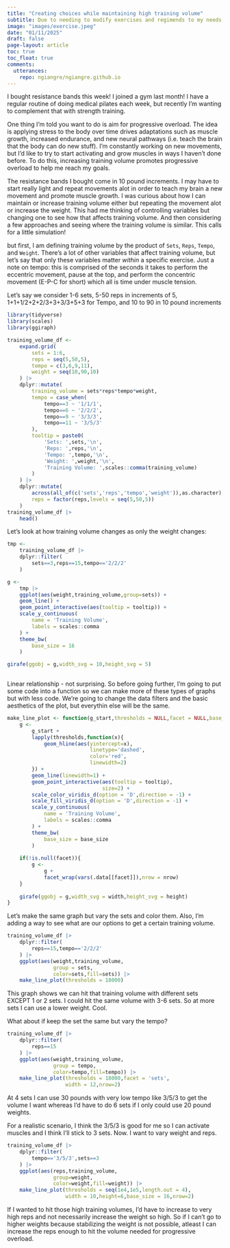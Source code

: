 ```yaml
---
title: "Creating choices while maintaining high training volume"
subtitle: Due to needing to modify exercises and regimends to my needs, I want to see if my modifications still allow me to have the high training volume I need.
image: "images/exercise.jpeg"
date: "01/11/2025"
draft: false
page-layout: article
toc: true
toc_float: true
comments:
  utterances:
    repo: ngiangre/ngiangre.github.io
---
```


::: column-page

I bought resistance bands this week! I joined a gym last month! I have a regular routine of doing medical pilates each week, but recently I'm wanting to complement that with strength training.

One thing I'm told you want to do is aim for progressive overload. The idea is applying stress to the body over time drives adaptations such as muscle growth, increased endurance, and new neural pathways (i.e. teach the brain that the body can do new stuff). I'm constantly working on new movements, but I'd like to try to start activating and grow muscles in ways I haven't done before. To do this, increasing training volume promotes progressive overload to help me reach my goals.

The resistance bands I bought come in 10 pound increments. I may have to start really light and repeat movements alot in order to teach my brain a new movement and promote muscle growth. I was curious about how I can maintain or increase training volume either but repeating the movement alot or increase the weight. This had me thinking of controlling variables but changing one to see how that affects training volume. And then considering a few approaches and seeing where the training volume is similar. This calls for a little simulation!

but first, I am defining training volume by the product of `Sets`, `Reps`, `Tempo`, and `Weight`. There's a lot of other variables that affect training volume, but let's say that only these variables matter *within* a specific exercise. Just a note on tempo: this is comprised of the seconds it takes to perform the eccentric movement, pause at the top, and perform the concentric movement (E-P-C for short) which all is time under muscle tension. 

Let's say we consider 1-6 sets, 5-50 reps in increments of 5, 1+1+1/2+2+2/3+3+3/3+5+3 for Tempo, and 10 to 90 in 10 pound increments


```r
library(tidyverse)
library(scales)
library(ggiraph)
```

```r

training_volume_df <- 
    expand.grid(
        sets = 1:6,
        reps = seq(5,50,5),
        tempo = c(3,6,9,11),
        weight = seq(10,90,10)
    ) |> 
    dplyr::mutate(
        training_volume = sets*reps*tempo*weight,
        tempo = case_when(
            tempo==3 ~ '1/1/1',
            tempo==6 ~ '2/2/2',
            tempo==9 ~ '3/3/3',
            tempo==11 ~ '3/5/3'
        ),
        tooltip = paste0(
            'Sets: ',sets,'\n',
            'Reps: ',reps,'\n',
            'Tempo: ',tempo,'\n',
            'Weight: ',weight,'\n',
            'Training Volume: ',scales::comma(training_volume)
        )
    ) |> 
    dplyr::mutate(
        across(all_of(c('sets','reps','tempo','weight')),as.character),
        reps = factor(reps,levels = seq(5,50,5))
    )
training_volume_df |> 
    head()
```

Let's look at how training volume changes as only the weight changes:

```r

tmp <- 
    training_volume_df |> 
    dplyr::filter(
        sets==3,reps==15,tempo=='2/2/2'
    )

g <- 
    tmp |> 
    ggplot(aes(weight,training_volume,group=sets)) +
    geom_line() +
    geom_point_interactive(aes(tooltip = tooltip)) +
    scale_y_continuous(
        name = 'Training Volume',
        labels = scales::comma
    ) +
    theme_bw(
        base_size = 16
    )

girafe(ggobj = g,width_svg = 10,height_svg = 5)
    
```

Linear relationship - not surprising. So before going further, I'm going to put some code into a function so we can make more of these types of graphs but with less code. We're going to change the data filters and the basic aesthetics of the plot, but everythin else will be the same. 

```r

make_line_plot <- function(g_start,thresholds = NULL,facet = NULL,base_size = 20,nrow = 1, width = 10,height = 5){
    g <- 
        g_start +
        lapply(thresholds,function(x){
            geom_hline(aes(yintercept=x),
                           linetype='dashed',
                           color='red',
                           linewidth=2)
        }) +
        geom_line(linewidth=1) +
        geom_point_interactive(aes(tooltip = tooltip),
                               size=2) +
        scale_color_viridis_d(option = 'D',direction = -1) +
        scale_fill_viridis_d(option = 'D',direction = -1) +
        scale_y_continuous(
            name = 'Training Volume',
            labels = scales::comma
        ) +
        theme_bw(
            base_size = base_size
        )
    
    if(!is.null(facet)){
        g <- 
            g +
            facet_wrap(vars(.data[[facet]]),nrow = nrow)
    }
    
    girafe(ggobj = g,width_svg = width,height_svg = height)
}

```

Let's make the same graph but vary the sets and color them. Also, I'm adding a way to see what are our options to get a certain training volume.

```r
training_volume_df |> 
    dplyr::filter(
        reps==15,tempo=='2/2/2'
    ) |> 
    ggplot(aes(weight,training_volume,
               group = sets,
               color=sets,fill=sets)) |> 
    make_line_plot(thresholds = 18000)
```

This graph shows we can hit that training volume with different sets EXCEPT 1 or 2 sets. I could hit the same volume with 3-6 sets. So at more sets I can use a lower weight. Cool.

What about if keep the set the same but vary the tempo?

```r
training_volume_df |> 
    dplyr::filter(
        reps==15
    ) |> 
    ggplot(aes(weight,training_volume,
               group = tempo,
               color=tempo,fill=tempo)) |> 
    make_line_plot(thresholds = 18000,facet = 'sets',
                   width = 12,nrow=2)
```

At 4 sets I can use 30 pounds with very low tempo like 3/5/3 to get the volume I want whereas I'd have to do 6 sets if I only could use 20 pound weights. 

For a realistic scenario, I think the 3/5/3 is good for me so I can activate muscles and I think I'll stick to 3 sets. Now. I want to vary weight and reps. 

```r

training_volume_df |> 
    dplyr::filter(
        tempo=='3/5/3',sets==3
    ) |> 
    ggplot(aes(reps,training_volume,
               group=weight,
               color=weight,fill=weight)) |> 
    make_line_plot(thresholds = seq(1e4,1e5,length.out = 4),
                   width = 10,height=6,base_size = 16,nrow=2)

```

If I wanted to hit those high training volumes, I'd have to increase to very high reps and not necessarily increase the weight so high. So if I can't go to higher weights because stabilizing the weight is not possible, atleast I can increase the reps enough to hit the volume needed for progressive overload.



:::
